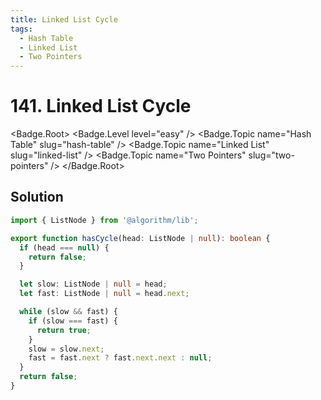 ```yaml
---
title: Linked List Cycle
tags:
  - Hash Table
  - Linked List
  - Two Pointers
---
```


# 141. Linked List Cycle

<Badge.Root>
  <Badge.Level level="easy" />
  <Badge.Topic name="Hash Table" slug="hash-table" />
  <Badge.Topic name="Linked List" slug="linked-list" />
  <Badge.Topic name="Two Pointers" slug="two-pointers" />
</Badge.Root>

## Solution

```typescript filename="solution.ts" copy
import { ListNode } from '@algorithm/lib';

export function hasCycle(head: ListNode | null): boolean {
  if (head === null) {
    return false;
  }

  let slow: ListNode | null = head;
  let fast: ListNode | null = head.next;

  while (slow && fast) {
    if (slow === fast) {
      return true;
    }
    slow = slow.next;
    fast = fast.next ? fast.next.next : null;
  }
  return false;
}
```

<ProblemLink
  codingSite="leetcode"
  href="https://leetcode.com/problems/linked-list-cycle"
  title="Linked List Cycle"
/>
